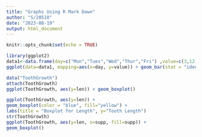 ```yaml
---
title: "Graphs Using R Mark Down"
author: "S/20510"
date: "2023-08-19"
output: html_document
---
```


```r
knitr::opts_chunk$set(echo = TRUE)
```
```r
library(ggplot2)
data1<-data.frame(day=c("Mon","Tues","Wed","Thur","Fri") ,value=c(3,12,5,18,45))
ggplot(data=data1, mapping=aes(x=day, y=value)) + geom_bar(stat = "identity")

```
```r
data("ToothGrowth")
attach(ToothGrowth)
ggplot(ToothGrowth, aes(y=len)) + geom_boxplot()

ggplot(ToothGrowth, aes(y=len)) + 
geom_boxplot(color = "blue", fill="yellow") +
labs(title = "Boxplot for Length", y="Tooth Length")
str(ToothGrowth)
ggplot(ToothGrowth, aes(y=len, x=supp, fill=supp)) + 
geom_boxplot()

```

